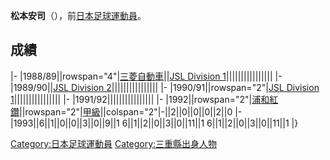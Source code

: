 {{Infobox football biography
|name=松本安司
|image=
|fullname=松本安司
|birth_date={{Birth date and age|1969|6|17}}
|cityofbirth=[[三重縣|三重縣]]
|countryofbirth=[[日本|日本]]
|height=
|position=[[前鋒_(足球)|前鋒]]
|currentclub=
|years=1988-1993
|clubs=[[浦和紅鑽|三菱自動車/浦和紅鑽]]
|caps(goals)=
|nationalyears=
|nationalteam=
|nationalcaps(goals)=
}}
'''松本安司'''（{{Bd|1969年|6月17日||}}），前[[日本|日本]][[足球|足球]][[運動員|運動員]]。

==成績==
{{Football player club statistics 1|YYN}}
{{Football player club statistics 2|JPN|YYN}}
|-
|1988/89||rowspan="4"|[[浦和紅鑽|三菱自動車]]||[[Japan_Soccer_League|JSL Division 1]]||||||||||||||||
|-
|1989/90||[[Japan_Soccer_League|JSL Division 2]]||||||||||||||||
|-
|1990/91||rowspan="2"|[[Japan_Soccer_League|JSL Division 1]]||||||||||||||||
|-
|1991/92||||||||||||||||
|-
|1992||rowspan="2"|[[浦和紅鑽|浦和紅鑽]]||rowspan="2"|[[日本職業足球甲級聯賽|甲級]]||colspan="2"|-||2||0||0||0||2||0
|-
|1993||6||1||0||0||3||0||9||1
{{Football player club statistics 3|1|JPN}}6||1||2||0||3||0||11||1
{{Football player club statistics 5}}6||1||2||0||3||0||11||1
|}

{{Japan-sport-bio-stub}}
{{Soccer-player-stub}}
[[Category:日本足球運動員|Category:日本足球運動員]]
[[Category:三重縣出身人物|Category:三重縣出身人物]]